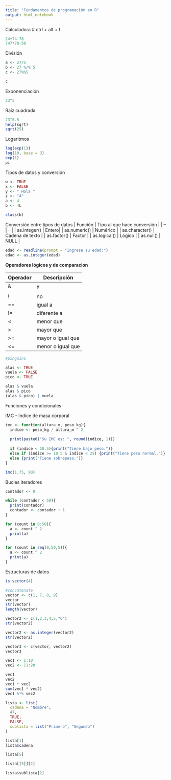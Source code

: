 ```yaml
---
title: "Fundamentos de programación en R"
output: html_notebook
---
```

Calculadora
# ctrl + alt + I

```r
24+74-78
747*78-50
```
División

```r
a <- 27/5
b <- 27 %/% 5
c <- 27%%5

c
```
Exponenciación

```r
23^3
```

Raíz cuadrada
```r
23^0.5
help(sqrt)
sqrt(25)
```

Logaritmos
```r
log(exp(1))
log(10, base = 3)
exp(1)
pi
```
Tipos de datos y conversión
```r
w <- TRUE
x <- FALSE
y <- " Hola "
z <- "4"
a <- 4
b <- 4L
```

```r
class(b)
```

Conversión entre tipos de datos
| Función | Tipo al que hace conversión |
| -- | -- |
| as.integer() | Entero|
| as.numeric() | Numérico |
| as.character() | Cadena de texto |
| as.factor() | Factor |
| as.logical() | Lógico |
| as.null() | NULL | 

```r
edad <- readline(prompt = "Ingrese su edad:")
edad <- as.integer(edad)
```

**Operadores lógicos y de comparacion**

| Operador | Descripción |
| -- | -- |
| & | y |
| | | o |
| ! | no |
| == | igual a |
| != | diferente a |
| < | menor que |
| > | mayor que |
| >= | mayor o igual que |
| <= | menor o igual que |

```r
#pinguino

alas <- TRUE
vuela <- FALSE
pico <- TRUE
```

```r
alas & vuela
alas & pico
(alas & pico) | vuela
```

Funciones y condicionales

IMC - Indice de masa corporal

```r
imc <- function(altura_m, peso_kg){
  indice <- peso_kg / altura_m ^ 2
  
  print(paste0("Su IMC es: ", round(indice, 1)))
  
  if (indice < 18.5){print("Tiene bajo peso.")}
  else if (indice >= 18.5 & indice < 25) {print("Tiene peso normal.")}
  else {print("Tiene sobrepeso.")}
}
```

```r
imc(1.75, 90)
```

Bucles iteradores

```r
contador <- 0

while (contador < 50){
  print(contador)
  contador <- contador + 1
}
```
 
```r
for (count in 0:50){
  a <- count ^ 2 
  print(a)
}

for (count in seq(0,50,5)){
  a <- count ^ 2 
  print(a)
}
```

Estructuras de datos

```r
is.vector(4)
```
```r
#concatenate
vector <- c(1, 7, 8, 9)
vector
str(vector)
length(vector)

```

```r
vector2 <- c(1,2,3,4,5,"6")
str(vector2)
```

```r
vector2 <- as.integer(vector2)
str(vector2)
```
 
```r
vector3 <- c(vector, vector2)
vector3
```


```r
vec1 <- 1:10
vec2 <- 11:20

vec1
vec2
vec1 * vec2
sum(vec1 * vec2)
vec1 %*% vec2
```

```r
lista <- list(
  cadena = "Nombre",
  47,
  TRUE,
  FALSE,
  sublista = list("Primero", "Segundo")
)

lista[1]
lista$cadena

lista[5]

lista[[5]][2]

lista$sublista[2]
```



